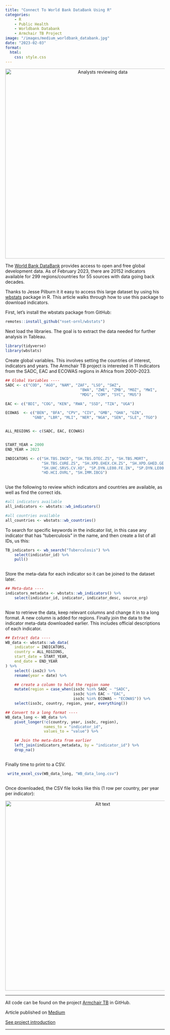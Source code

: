 ```yaml
---
title: "Connect To World Bank DataBank Using R"
categories: 
    - R
    - Public Health
    - Worldbank Databank
    - Armchair TB Project
image: "/images/medium_worldbank_databank.jpg"
date: "2023-02-03"
format: 
  html:
    css: style.css
---
```


```{=html}
<div style="text-align: center;">
    <img src="/images/medium_worldbank_databank.jpg" alt="Analysts reviewing data" width="600"/>
</div>
```


The [World Bank DataBank](https://databank.worldbank.org/) provides access to open and free global development data. As of February 2023, there are 20152 indicators available for 299 regions/countries for 55 sources with data going back decades.

Thanks to Jesse Pilburn it it easy to access this large dataset by using his [wbstats](https://www.rdocumentation.org/packages/wbstats/versions/1.0.4) package in R. This article walks through how to use this package to download indicators.

First, let’s install the wbstats package from GitHub:

```r         
remotes::install_github("nset-ornl/wbstats")

```

Next load the libraries. The goal is to extract the data needed for further analysis in Tableau.

```r         
library(tidyverse)
library(wbstats)

```

Create global variables. This involves setting the countries of interest, indicators and years. The Armchair TB project is interested in 11 indicators from the SADC, EAC and ECOWAS regions in Africa from 2000–2023.

```r         
## Global Variables ----
SADC <- c("COD", "AGO", "NAM", "ZAF", "LSO", "SWZ", 
                                 "BWA", "ZWE", "ZMB", "MOZ", "MWI", 
                                 "MDG", "COM", "SYC", "MUS")

EAC <- c("BDI", "COG", "KEN", "RWA", "SSD", "TZA", "UGA")

ECOWAS  <- c("BEN", "BFA", "CPV", "CIV", "GMB", "GHA", "GIN", 
            "GNB", "LBR", "MLI", "NER", "NGA", "SEN", "SLE", "TGO")


ALL_REGIONS <- c(SADC, EAC, ECOWAS)


START_YEAR = 2000
END_YEAR = 2023

INDICATORS <- c("SH.TBS.INCD", "SH.TBS.DTEC.ZS", "SH.TBS.MORT",
                "SH.TBS.CURE.ZS", "SH.XPD.EHEX.CH.ZS", "SH.XPD.GHED.GE.ZS",
                "SH.UHC.SRVS.CV.XD", "SP.DYN.LE00.FE.IN", "SP.DYN.LE00.MA.IN",
                "HD.HCI.OVRL", "SH.IMM.IBCG")
                
```

Use the following to review which indicators and countries are available, as well as find the correct ids.

```r        
#all indicators available
all_indicators <- wbstats::wb_indicators()

#all countries available
all_countries <- wbstats::wb_countries()

```

To search for specific keywords in the indicator list, in this case any indicator that has “tuberculosis” in the name, and then create a list of all IDs, us this:

```r         
TB_indicators <- wb_search("Tuberculosis") %>% 
    select(indicator_id) %>% 
    pull()
    
```

Store the meta-data for each indicator so it can be joined to the dataset later.

```r         
## Meta-data ----
indicators_metadata <- wbstats::wb_indicators() %>% 
    select(indicator_id, indicator, indicator_desc, source_org)
    
```

Now to retrieve the data, keep relevant columns and change it in to a long format. A new column is added for regions. Finally join the data to the indicator meta-data downloaded earlier. This includes official descriptions of each indicator.

```r         
## Extract data ----
WB_data <- wbstats::wb_data(
    indicator = INDICATORS,
    country = ALL_REGIONS,
    start_date = START_YEAR,
    end_date = END_YEAR
) %>% 
    select(-iso2c) %>% 
    rename(year = date) %>% 

    ## create a column to hold the region name
    mutate(region = case_when(iso3c %in% SADC ~ "SADC",
                              iso3c %in% EAC ~ "EAC",
                              iso3c %in% ECOWAS ~ "ECOWAS")) %>% 
    select(iso3c, country, region, year, everything()) 

## Convert to a long format ----
WB_data_long <- WB_data %>% 
    pivot_longer(!c(country, year, iso3c, region),
                 names_to = "indicator_id",
                 values_to = "value") %>% 

    ## Join the meta-data from earlier
    left_join(indicators_metadata, by = "indicator_id") %>% 
    drop_na()
    
```

Finally time to print to a CSV.

```r         
 write_excel_csv(WB_data_long, "WB_data_long.csv")
 
```

Once downloaded, the CSV file looks like this (1 row per country, per year per indicator):

```{=html}
<div style="text-align: center;">
    <img src="/images/medium_worldbank_databank_output.png" alt="Alt text" width="600" />
</div>

```


---

All code can be found on the project [Armchair TB](https://github.com/KirstinLyon/Armchair-TB) in GitHub.

Article published on [Medium](https://medium.com/@kirstin.lyon)

[See project introduction](/posts/armchair_tb_intro.html)

---
